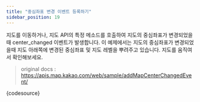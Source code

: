 ```yaml
---
title: "중심좌표 변경 이벤트 등록하기"
sidebar_position: 19
---
```


지도를 이동하거나, 지도 API의 특정 메소드를 호출하여 지도의 중심좌표가 변경되었을 때 center_changed 이벤트가 발생합니다.
이 예제에서는 지도의 중심좌표가 변경되었을때 지도 아래쪽에 변경된 중심좌표 및 지도 레벨을 뿌려주고 있습니다.
지도를 움직여서 확인해보세요.

> original docs : https://apis.map.kakao.com/web/sample/addMapCenterChangedEvent/


<LiveEditor>{codesource}</LiveEditor>
